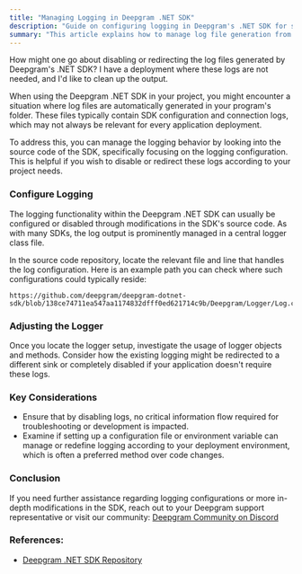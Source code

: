 ```yaml
---
title: "Managing Logging in Deepgram .NET SDK"
description: "Guide on configuring logging in Deepgram's .NET SDK for speech-to-text API."
summary: "This article explains how to manage log file generation from Deepgram's .NET SDK for speech recognition. It covers locating the relevant source code files and modifying logging configurations to disable or redirect SDK logs as per project requirements."
---
```


<CommunityQuestion>How might one go about disabling or redirecting the log files generated by Deepgram's .NET SDK? I have a deployment where these logs are not needed, and I'd like to clean up the output.</CommunityQuestion>

When using the Deepgram .NET SDK in your project, you might encounter a situation where log files are automatically generated in your program's folder. These files typically contain SDK configuration and connection logs, which may not always be relevant for every application deployment.

To address this, you can manage the logging behavior by looking into the source code of the SDK, specifically focusing on the logging configuration. This is helpful if you wish to disable or redirect these logs according to your project needs.

### Configure Logging

The logging functionality within the Deepgram .NET SDK can usually be configured or disabled through modifications in the SDK's source code. As with many SDKs, the log output is prominently managed in a central logger class file.

In the source code repository, locate the relevant file and line that handles the log configuration. Here is an example path you can check where such configurations could typically reside:

```
https://github.com/deepgram/deepgram-dotnet-sdk/blob/138ce74711ea547aa1174832dfff0ed621714c9b/Deepgram/Logger/Log.cs#L34
```

### Adjusting the Logger

Once you locate the logger setup, investigate the usage of logger objects and methods. Consider how the existing logging might be redirected to a different sink or completely disabled if your application doesn't require these logs.

### Key Considerations

- Ensure that by disabling logs, no critical information flow required for troubleshooting or development is impacted.
- Examine if setting up a configuration file or environment variable can manage or redefine logging according to your deployment environment, which is often a preferred method over code changes.

### Conclusion

If you need further assistance regarding logging configurations or more in-depth modifications in the SDK, reach out to your Deepgram support representative or visit our community: [Deepgram Community on Discord](https://discord.gg/deepgram)

### References:
- [Deepgram .NET SDK Repository](https://github.com/deepgram/deepgram-dotnet-sdk)
